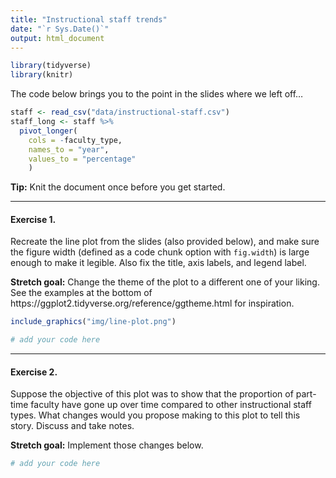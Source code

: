```yaml
---
title: "Instructional staff trends"
date: "`r Sys.Date()`"
output: html_document
---
```


```r
library(tidyverse)
library(knitr)
```

The code below brings you to the point in the slides where we left off...

```r
staff <- read_csv("data/instructional-staff.csv")
staff_long <- staff %>%
  pivot_longer(
    cols = -faculty_type, 
    names_to = "year", 
    values_to = "percentage"
    )
```

**Tip:** Knit the document once before you get started.

---

#### Exercise 1.

Recreate the line plot from the slides (also provided below), and make sure 
the figure width (defined as a code chunk option with `fig.width`) is large 
enough to make it legible. Also fix the title, axis labels, and legend label.

**Stretch goal:** Change the theme of the plot to a different one of your liking. 
See the examples at the bottom of https://ggplot2.tidyverse.org/reference/ggtheme.html for inspiration.

```r
include_graphics("img/line-plot.png")
```

```r
# add your code here
```

---

#### Exercise 2.

Suppose the objective of this plot was to show that the proportion of 
part-time faculty have gone up over time compared to other instructional 
staff types. What changes would you propose making to this plot to tell this 
story. Discuss and take notes.

**Stretch goal:** Implement those changes below.

```r
# add your code here
```

